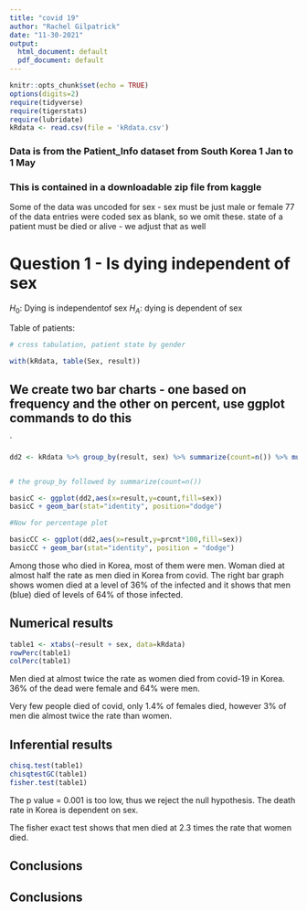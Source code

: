 ```yaml
---
title: "covid 19"
author: "Rachel Gilpatrick"
date: "11-30-2021"
output:
  html_document: default
  pdf_document: default
---
```


```r
knitr::opts_chunk$set(echo = TRUE)
options(digits=2)
require(tidyverse)
require(tigerstats)
require(lubridate)
kRdata <- read.csv(file = 'kRdata.csv')
```
### Data is from the Patient_Info dataset from South Korea 1 Jan to 1 May 
### This is contained in a downloadable zip file from kaggle

Some of the data was uncoded for sex - sex must be just male or female
77 of the data entries were coded sex  as blank, so we omit these.
state of a patient must be died or alive - we adjust that as well   
  
# Question 1 - Is dying independent of sex

$H_0$: Dying is independentof sex
$H_A$: dying is dependent of sex


Table of patients:
```r

# cross tabulation, patient state by gender

with(kRdata, table(Sex, result))

```

## We create two bar charts - one based on frequency and the other on percent, use ggplot commands to do this

`
```r
dd2 <- kRdata %>% group_by(result, sex) %>% summarize(count=n()) %>% mutate(prcnt=count/sum(count))


# the group_by followed by summarize(count=n())

basicC <- ggplot(dd2,aes(x=result,y=count,fill=sex))
basicC + geom_bar(stat="identity", position="dodge")

#Now for percentage plot

basicCC <- ggplot(dd2,aes(x=result,y=prcnt*100,fill=sex))
basicCC + geom_bar(stat="identity", position = "dodge")
```

Among those who died in Korea, most of them were men. Woman died at almost half the rate as men died in Korea from covid. The right bar graph shows women died at a level of 36% of the infected and it shows that men (blue)
died of levels of 64% of those infected.




  
## Numerical results

```r
table1 <- xtabs(~result + sex, data=kRdata)
rowPerc(table1)
colPerc(table1)
```

Men died at almost twice the rate as women died from covid-19 in Korea. 36% of the dead were female and 64% were men.

Very few people died of covid, only 1.4% of females died, however 3% of men die almost twice the rate than women.

## Inferential results 

```r
chisq.test(table1)
chisqtestGC(table1)
fisher.test(table1)
```

The p value = 0.001 is too low, thus we reject the null hypothesis. The death rate in Korea is dependent on sex.

The fisher exact test shows that men died at 2.3 times the rate that women died.


## Conclusions





## Conclusions

